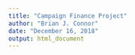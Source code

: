 ```yaml
---
title: "Campaign Finance Project"
author: "Brian J. Connor"
date: "December 16, 2018"
output: html_document
---
```

